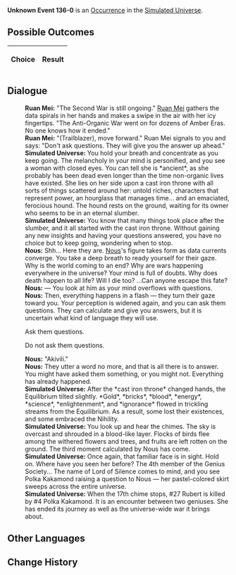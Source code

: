 {{Simulated Universe Event Infobox
|title         = Unknown Event 136-0
|image         = undefined.png
|type          =
|domains_su    = 
|domains_ext   = 
|domains_swarm = 
|domains_gng   = 
|requirements  =
|prev          = 
|next          = 
|indexRewards  =
|characters    = Ruan Mei;Nous
}}
'''Unknown Event 136-0''' is an [[Simulated Universe/Occurrence|Occurrence]] in the [[Simulated Universe]].

==Possible Outcomes==
{| class="article-table"
!Choice
!Result

|}

<!--
==Gameplay Notes==

-->
==Dialogue==
{{Dialogue Start}}
:'''Ruan Mei:''' "The Second War is still ongoing." [[Ruan Mei]] gathers the data spirals in her hands and makes a swipe in the air with her icy fingertips. "The Anti-Organic War went on for dozens of Amber Eras. No one knows how it ended."
:'''Ruan Mei:''' "(Trailblazer), move forward." Ruan Mei signals to you and says: "Don't ask questions. They will give you the answer up ahead."
:'''Simulated Universe:''' You hold your breath and concentrate as you keep going. The melancholy in your mind is personified, and you see a woman with closed eyes. You can tell she is *ancient*, as she probably has been dead even longer than the time non-organic lives have existed. She lies on her side upon a cast iron throne with all sorts of things scattered around her: untold riches, characters that represent power, an hourglass that manages time... and an emaciated, ferocious hound. The hound rests on the ground, waiting for its owner who seems to be in an eternal slumber.
:'''Simulated Universe:''' You know that many things took place after the slumber, and it all started with the cast iron throne. Without gaining any new insights and having your questions answered, you have no choice but to keep going, wondering when to stop.
:'''Nous:''' Shh... Here they are. [[Nous]]'s figure takes form as data currents converge. You take a deep breath to ready yourself for their gaze. Why is the world coming to an end? Why are wars happening everywhere in the universe? Your mind is full of doubts. Why does death happen to all life? Will I die too? ...Can anyone escape this fate?
:'''Nous:''' &mdash; You look at him as your mind overflows with questions.
:'''Nous:''' Then, everything happens in a flash &mdash; they turn their gaze toward you. Your perception is widened again, and you can ask them questions. They can calculate and give you answers, but it is uncertain what kind of language they will use.
:{{DIcon|Arrow}} Ask them questions.
:{{DIcon|Arrow}} Do not ask them questions.
:'''Nous:''' "Akivili."
:'''Nous:''' They utter a word no more, and that is all there is to answer. You might have asked them something, or you might not. Everything has already happened.
:'''Simulated Universe:''' After the *cast iron throne* changed hands, the Equilibrium tilted slightly. *Gold*, *bricks*, *blood*, *energy*, *science*, *enlightenment*, and *ignorance* flowed in trickling streams from the Equilibrium. As a result, some lost their existences, and some embraced the Nihility.
:'''Simulated Universe:''' You look up and hear the chimes. The sky is overcast and shrouded in a blood-like layer. Flocks of birds flee among the withered flowers and trees, and fruits are left rotten on the ground. The third moment calculated by Nous has come.
:'''Simulated Universe:''' Once again, that familiar face is in sight. Hold on. Where have you seen her before? The 4th member of the Genius Society... The name of Lord of Silence comes to mind, and you see Polka Kakamond raising a question to Nous &mdash; her pastel-colored skirt sweeps across the entire universe.
:'''Simulated Universe:''' When the 17th chime stops, #27 Rubert is killed by #4 Polka Kakamond. It is an encounter between two geniuses. She has ended its journey as well as the universe-wide war it brings about.
{{Dialogue End}}

==Other Languages==
{{Other Languages
|en    = ???
|zhs   = ???
|zht   = ???
|ja    = ???
|ko    = ???
|es    = ???
|fr    = ???
|ru    = ???
|th    = ???
|vi    = ???
|de    = ???
|id    = ???
|pt    = ???
}}

==Change History==
{{Change History|1.0}}
